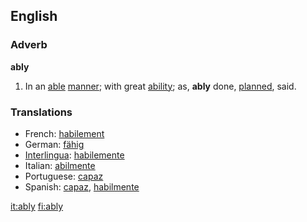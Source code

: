 ==English==

===Adverb===
'''ably'''

#In an [[able]] [[manner]]; with great [[ability]]; as, '''ably''' done, [[planned]], said.
===Translations===
*French: [[habilement]]
*German: [[fähig]]
*[[Interlingua]]: [[habilemente]]
*Italian: [[abilmente]]
*Portuguese: [[capaz]]
*Spanish: [[capaz]], [[habilmente]]

[[it:ably]]
[[fi:ably]]